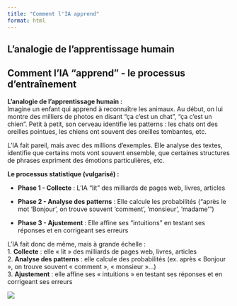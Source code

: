 ```yaml
---
title: "Comment l'IA apprend"
format: html
---
```


## L'analogie de l'apprentissage humain

## Comment l'IA "apprend" - le processus d'entraînement

**L'analogie de l'apprentissage humain :**\
Imagine un enfant qui apprend à reconnaître les animaux. Au début, on lui montre des milliers de photos en disant "ça c'est un chat", "ça c'est un chien". Petit à petit, son cerveau identifie les patterns : les chats ont des oreilles pointues, les chiens ont souvent des oreilles tombantes, etc.

L'IA fait pareil, mais avec des millions d'exemples. Elle analyse des textes, identifie que certains mots vont souvent ensemble, que certaines structures de phrases expriment des émotions particulières, etc.

**Le processus statistique (vulgarisé) :**\

-   **Phase 1 - Collecte** : L'IA "lit" des milliards de pages web, livres, articles

-   **Phase 2 - Analyse des patterns** : Elle calcule les probabilités ("après le mot 'Bonjour', on trouve souvent 'comment', 'monsieur', 'madame'")

-   **Phase 3 - Ajustement** : Elle affine ses "intuitions" en testant ses réponses et en corrigeant ses erreurs

L'IA fait donc de même, mais à grande échelle :\
1. **Collecte** : elle « lit » des milliards de pages web, livres, articles\
2. **Analyse des patterns** : elle calcule des probabilités (ex. après « Bonjour », on trouve souvent « comment », « monsieur »…)\
3. **Ajustement** : elle affine ses « intuitions » en testant ses réponses et en corrigeant ses erreurs

![](images/apprentissage.png)
